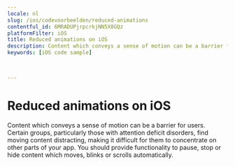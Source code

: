 ```yaml
---
locale: nl
slug: /ios/codevoorbeelden/reduced-animations
contentful_id: 6MRADUPjrpcrkjNN5X8GQz
platformFilter: iOS
title: Reduced animations on iOS
description: Content which conveys a sense of motion can be a barrier for users.
keywords: [iOS code sample]


	
---
```


# Reduced animations on iOS

Content which conveys a sense of motion can be a barrier for users. Certain groups, particularly those with attention deficit disorders, find moving content distracting, making it difficult for them to concentrate on other parts of your app. You should provide functionality to pause, stop or hide content which moves, blinks or scrolls automatically.

<CodeSample id="screen-animations" locale="nl" platform="ios"/>
